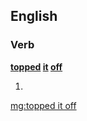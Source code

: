 ==English==

===Verb===
'''[[topped]] [[it]] [[off]]'''

# {{en-past of|top it off}}

[[mg:topped it off]]
